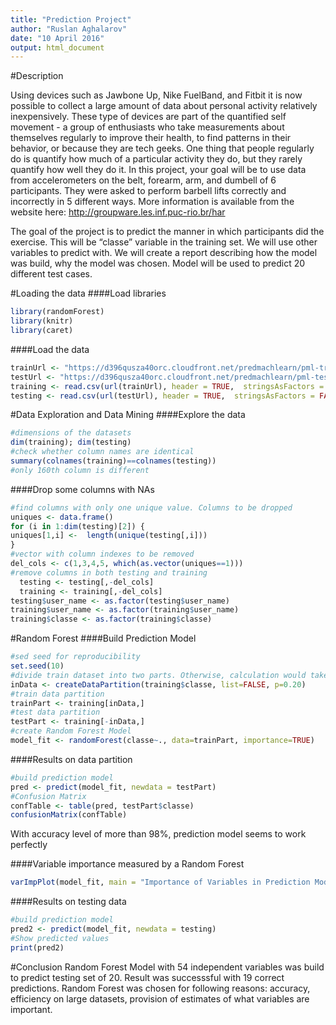 ---
title: "Prediction Project"
author: "Ruslan Aghalarov"
date: "10 April 2016"
output: html_document
---
#Description

Using devices such as Jawbone Up, Nike FuelBand, and Fitbit it is now possible to collect a large amount of data about personal activity relatively inexpensively. These type of devices are part of the quantified self movement - a group of enthusiasts who take measurements about themselves regularly to improve their health, to find patterns in their behavior, or because they are tech geeks. One thing that people regularly do is quantify how much of a particular activity they do, but they rarely quantify how well they do it. In this project, your goal will be to use data from accelerometers on the belt, forearm, arm, and dumbell of 6 participants. They were asked to perform barbell lifts correctly and incorrectly in 5 different ways. More information is available from the website here: [http://groupware.les.inf.puc-rio.br/har](http://groupware.les.inf.puc-rio.br/har) 

The goal of the project is to predict the manner in which participants did the exercise. This will be "classe" variable in the training set. We will use other variables to predict with. We will create a report describing how the model was build, why the model was chosen. Model will be used to predict 20 different test cases.


#Loading the data
####Load libraries
```{r results='hide', message=FALSE, warning=FALSE}
library(randomForest)
library(knitr)
library(caret)
```

####Load the data
```{r}
trainUrl <- "https://d396qusza40orc.cloudfront.net/predmachlearn/pml-training.csv"
testUrl <- "https://d396qusza40orc.cloudfront.net/predmachlearn/pml-testing.csv"
training <- read.csv(url(trainUrl), header = TRUE,  stringsAsFactors = FALSE)
testing <- read.csv(url(testUrl), header = TRUE,  stringsAsFactors = FALSE)
```

#Data Exploration and Data Mining
####Explore the data
```{r}
#dimensions of the datasets
dim(training); dim(testing)
#check whether column names are identical
summary(colnames(training)==colnames(testing))
#only 160th column is different
```

####Drop some columns with NAs
```{r}
#find columns with only one unique value. Columns to be dropped
uniques <- data.frame()
for (i in 1:dim(testing)[2]) {
uniques[1,i] <-  length(unique(testing[,i]))  
}
#vector with column indexes to be removed
del_cols <- c(1,3,4,5, which(as.vector(uniques==1)))
#remove columns in both testing and training
  testing <- testing[,-del_cols]
  training <- training[,-del_cols]
testing$user_name <- as.factor(testing$user_name)
training$user_name <- as.factor(training$user_name)
training$classe <- as.factor(training$classe)
```

#Random Forest
####Build Prediction Model
```{r}
#sed seed for reproducibility
set.seed(10)
#divide train dataset into two parts. Otherwise, calculation would take centuries on my PC
inData <- createDataPartition(training$classe, list=FALSE, p=0.20)
#train data partition
trainPart <- training[inData,]
#test data partition
testPart <- training[-inData,]
#create Random Forest Model
model_fit <- randomForest(classe~., data=trainPart, importance=TRUE)
```

####Results on data partition
```{r}
#build prediction model
pred <- predict(model_fit, newdata = testPart)
#Confusion Matrix
confTable <- table(pred, testPart$classe)
confusionMatrix(confTable)
```

With accuracy level of more than 98%, prediction model seems to work perfectly

####Variable importance measured by a Random Forest

```{r, fig.height=12, fig.width=10}
varImpPlot(model_fit, main = "Importance of Variables in Prediction Model")
```


####Results on testing data
```{r}
#build prediction model
pred2 <- predict(model_fit, newdata = testing)
#Show predicted values
print(pred2)
```

#Conclusion
Random Forest Model with 54 independent variables was build to predict testing set of 20. Result was successsful with 19 correct predictions. Random Forest was chosen for following reasons: accuracy, efficiency on large datasets, provision of estimates of what variables are important. 